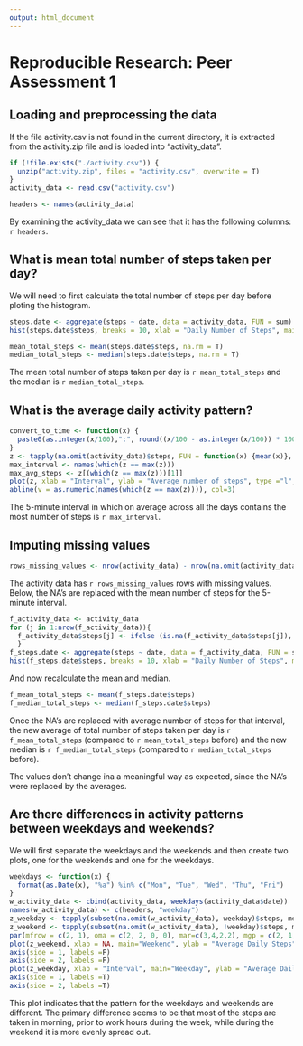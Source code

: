 ```yaml
---
output: html_document
---
```

# Reproducible Research: Peer Assessment 1


## Loading and preprocessing the data
If the file activity.csv is not found in the current directory, it is extracted from the activity.zip file and is loaded into "activity_data".

```r
if (!file.exists("./activity.csv")) {
  unzip("activity.zip", files = "activity.csv", overwrite = T)
}
activity_data <- read.csv("activity.csv")
```
```r
headers <- names(activity_data)
```

By examining the activity_data we can see that it has the following columns: `r headers`.

## What is mean total number of steps taken per day?
We will need to first calculate the total number of steps per day before ploting the histogram.

```r
steps.date <- aggregate(steps ~ date, data = activity_data, FUN = sum)
hist(steps.date$steps, breaks = 10, xlab = "Daily Number of Steps", main = "Histogram of steps per day")
```

```r
mean_total_steps <- mean(steps.date$steps, na.rm = T)
median_total_steps <- median(steps.date$steps, na.rm = T)
```

The mean total number of steps taken per day is `r mean_total_steps` and the median is `r median_total_steps`.

## What is the average daily activity pattern?
```r
convert_to_time <- function(x) {
  paste0(as.integer(x/100),":", round((x/100 - as.integer(x/100)) * 100))
}
z <- tapply(na.omit(activity_data)$steps, FUN = function(x) {mean(x)}, INDEX = as.factor(na.omit(activity_data)$interval))
max_interval <- names(which(z == max(z)))
max_avg_steps <- z[(which(z == max(z)))[1]]
plot(z, xlab = "Interval", ylab = "Average number of steps", type ="l", x = levels(factor(na.omit(activity_data)$interval)))
abline(v = as.numeric(names(which(z == max(z)))), col=3)
```

The 5-minute interval in which on average across all the days contains the most number of steps is `r max_interval`.

## Imputing missing values

```r
rows_missing_values <- nrow(activity_data) - nrow(na.omit(activity_data))
```

The activity data  has `r rows_missing_values` rows with missing values. Below, the NA's are replaced with the mean number of steps for the 5-minute interval.

```r
f_activity_data <- activity_data
for (j in 1:nrow(f_activity_data)){
  f_activity_data$steps[j] <- ifelse (is.na(f_activity_data$steps[j]), z[as.factor(f_activity_data$interval)][j], f_activity_data$steps[j])
  }
f_steps.date <- aggregate(steps ~ date, data = f_activity_data, FUN = sum)
hist(f_steps.date$steps, breaks = 10, xlab = "Daily Number of Steps", main = "Histogram of steps per day\nafter replacing NA\'s with the\naverage number of steps for that interval")
```

And now recalculate the mean and median.

```r
f_mean_total_steps <- mean(f_steps.date$steps)
f_median_total_steps <- median(f_steps.date$steps)
```

Once the NA's are replaced with average number of steps for that interval, the new average of total number of steps taken per day is `r f_mean_total_steps` (compared to `r mean_total_steps` before) and the new median is `r f_median_total_steps` (compared to `r median_total_steps` before).

The values don't change ina a meaningful way as expected, since the NA's were replaced by the averages.

## Are there differences in activity patterns between weekdays and weekends?

We will first separate the weekdays and the weekends and then create two plots, one for the weekends and one for the weekdays.

```r
weekdays <- function(x) {
  format(as.Date(x), "%a") %in% c("Mon", "Tue", "Wed", "Thu", "Fri")
}
w_activity_data <- cbind(activity_data, weekdays(activity_data$date))
names(w_activity_data) <- c(headers, "weekday")
z_weekday <- tapply(subset(na.omit(w_activity_data), weekday)$steps, mean, INDEX = as.factor(subset(na.omit(w_activity_data), weekday)$interval))
z_weekend <- tapply(subset(na.omit(w_activity_data), !weekday)$steps, mean, INDEX = as.factor(subset(na.omit(w_activity_data), !weekday)$interval))
par(mfrow = c(2, 1), oma = c(2, 2, 0, 0), mar=c(3,4,2,2), mgp = c(2, 1, 0), xpd = NA)
plot(z_weekend, xlab = NA, main="Weekend", ylab = "Average Daily Steps", type ="l", x = levels(factor(na.omit(w_activity_data)$interval)))
axis(side = 1, labels =F)
axis(side = 2, labels =F)
plot(z_weekday, xlab = "Interval", main="Weekday", ylab = "Average Daily Steps", type ="l", x = levels(factor(na.omit(w_activity_data)$interval)))
axis(side = 1, labels =T)
axis(side = 2, labels =T)
```

This plot indicates that the pattern for the weekdays and weekends are different. The primary difference seems to be that most of the steps are taken in morning, prior to work hours during the week, while during the weekend it is more evenly spread out.

